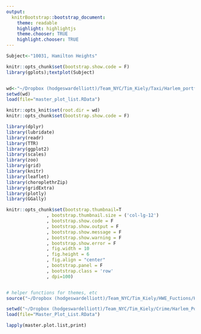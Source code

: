 ```yaml
---
output:
  knitrBootstrap::bootstrap_document:
    theme: readable
    highlight: highlightjs
    theme.chooser: TRUE
    highlight.chooser: TRUE
---
```



```r
Subject<-"10031, Hamilton Heights"

knitr::opts_chunk$set(bootstrap.show.code = F)
library(gplots);textplot(Subject)


wd<-"~/Dropbox (hodgeswardelliott)/Team_NYC/Tim_Kiely/Taxi/Harlem_portfolio"
setwd(wd)
load(file="master_plot_list.RData")

knitr::opts_knit$set(root.dir = wd)
knitr::opts_chunk$set(bootstrap.show.code = F)

library(dplyr)
library(lubridate)
library(readr)
library(TTR)
library(ggplot2)  
library(scales)
library(zoo)
library(grid)
library(knitr)
library(leaflet)
library(choroplethrZip)
library(gridExtra)
library(plotly)
library(GGally)

knitr::opts_chunk$set(bootstrap.thumbnail=T
               , bootstrap.thumbnail.size = ('col-lg-12') 
               , bootstrap.show.code = F
               , bootstrap.show.output = F
               , bootstrap.show.message = F
               , bootstrap.show.warning = F
               , bootstrap.show.error = F
               , fig.width = 10
               , fig.height = 6
               , fig.align = "center"
               , bootstrap.panel = F
               , bootstrap.class = 'row'
               , dpi=100)


# helper functions for themes, etc
source("~/Dropbox (hodgeswardelliott)/Team_NYC/Tim_Kiely/HWE_Fuctions/HWE_functions.R")

```




```r
setwd("~/Dropbox (hodgeswardelliott)/Team_NYC/Tim_Kiely/Crime/Harlem_Portfolio")
load(file="Master_Plot_List.RData")
```


```r

lapply(master.plot.list,print)

```

